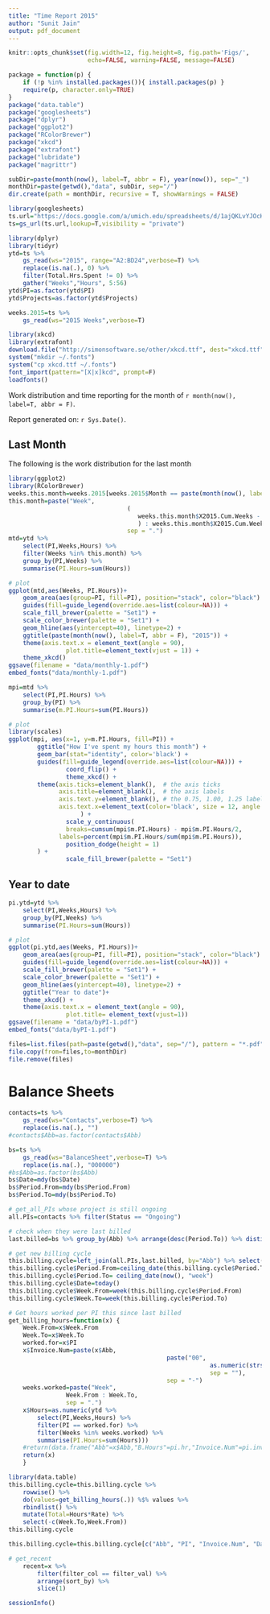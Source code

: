 ```yaml
---
title: "Time Report 2015"
author: "Sunit Jain"
output: pdf_document
---
```


```r
knitr::opts_chunk$set(fig.width=12, fig.height=8, fig.path='Figs/',
                      echo=FALSE, warning=FALSE, message=FALSE)
```

```r
package = function(p) {
	if (!p %in% installed.packages()){ install.packages(p) }
	require(p, character.only=TRUE)
}
package("data.table")
package("googlesheets")
package("dplyr")
package("ggplot2")
package("RColorBrewer")
package("xkcd")
package("extrafont")
package("lubridate")
package("magrittr")
```

```r
subDir=paste(month(now(), label=T, abbr = F), year(now()), sep="_")
monthDir=paste(getwd(),"data", subDir, sep="/")
dir.create(path = monthDir, recursive = T, showWarnings = FALSE)
```

```r
library(googlesheets)
ts.url="https://docs.google.com/a/umich.edu/spreadsheets/d/1ajQKLvYJOcK0wHOsfI8bfCcJmMAxpLfz1d65H3dY0Cg/edit?usp=sharing"
ts=gs_url(ts.url,lookup=T,visibility = "private")
```

```r
library(dplyr)
library(tidyr)
ytd=ts %>%
	gs_read(ws="2015", range="A2:BD24",verbose=T) %>%
	replace(is.na(.), 0) %>%
	filter(Total.Hrs.Spent != 0) %>%
	gather("Weeks","Hours", 5:56)
ytd$PI=as.factor(ytd$PI)
ytd$Projects=as.factor(ytd$Projects)

weeks.2015=ts %>%
	gs_read(ws="2015 Weeks",verbose=T)
```

```r
library(xkcd)
library(extrafont)
download.file("http://simonsoftware.se/other/xkcd.ttf", dest="xkcd.ttf", mode="wb")
system("mkdir ~/.fonts")
system("cp xkcd.ttf ~/.fonts")
font_import(pattern="[X|x]kcd", prompt=F)
loadfonts()
```

Work distribution and time reporting for the month of ``r month(now(), label=T, abbr = F)``.

Report generated on: `r Sys.Date()`.

## Last Month
The following is the work distribution for the last month

```r
library(ggplot2)
library(RColorBrewer)
weeks.this.month=weeks.2015[weeks.2015$Month == paste(month(now(), label=T, abbr = F), "2015", sep = " "), ]
this.month=paste("Week",
								 (
								 	weeks.this.month$X2015.Cum.Weeks - weeks.this.month$X2015.Weeks +1
								 	) : weeks.this.month$X2015.Cum.Weeks,
								 sep = ".")
mtd=ytd %>%
	select(PI,Weeks,Hours) %>%
	filter(Weeks %in% this.month) %>%
	group_by(PI,Weeks) %>%
	summarise(PI.Hours=sum(Hours))

# plot
ggplot(mtd,aes(Weeks, PI.Hours))+
	geom_area(aes(group=PI, fill=PI), position="stack", color="black") + 
	guides(fill=guide_legend(override.aes=list(colour=NA))) +
	scale_fill_brewer(palette = "Set1") +
	scale_color_brewer(palette = "Set1") +
	geom_hline(aes(yintercept=40), linetype=2) +
	ggtitle(paste(month(now(), label=T, abbr = F), "2015")) +
	theme(axis.text.x = element_text(angle = 90),
				plot.title=element_text(vjust = 1)) +
	theme_xkcd()
ggsave(filename = "data/monthly-1.pdf")
embed_fonts("data/monthly-1.pdf")
```

```r
mpi=mtd %>%
	select(PI,PI.Hours) %>%
	group_by(PI) %>% 
	summarise(m.PI.Hours=sum(PI.Hours))

# plot
library(scales)
ggplot(mpi, aes(x=1, y=m.PI.Hours, fill=PI)) +
        ggtitle("How I've spent my hours this month") +
        geom_bar(stat="identity", color='black') +
        guides(fill=guide_legend(override.aes=list(colour=NA))) +
				coord_flip() +
				theme_xkcd() +
        theme(axis.ticks=element_blank(),  # the axis ticks
              axis.title=element_blank(),  # the axis labels
              axis.text.y=element_blank(), # the 0.75, 1.00, 1.25 labels
              axis.text.x=element_text(color='black', size = 12, angle = 90, family = "Comic Sans MS")
        			) +
				scale_y_continuous(
        	    breaks=cumsum(mpi$m.PI.Hours) - mpi$m.PI.Hours/2,
          	  labels=percent(mpi$m.PI.Hours/sum(mpi$m.PI.Hours)),
        	    position_dodge(height = 1)
        ) +
				scale_fill_brewer(palette = "Set1")
```

## Year to date
```r
pi.ytd=ytd %>%
	select(PI,Weeks,Hours) %>%
	group_by(PI,Weeks) %>%
	summarise(PI.Hours=sum(Hours))

# plot
ggplot(pi.ytd,aes(Weeks, PI.Hours))+
	geom_area(aes(group=PI, fill=PI), position="stack", color="black") +
	guides(fill=guide_legend(override.aes=list(colour=NA))) +
	scale_fill_brewer(palette = "Set1") +
	scale_color_brewer(palette = "Set1") +
	geom_hline(aes(yintercept=40), linetype=2) +
	ggtitle("Year to date")+
	theme_xkcd() +
	theme(axis.text.x = element_text(angle = 90),
				plot.title= element_text(vjust=1))
ggsave(filename = "data/byPI-1.pdf")
embed_fonts("data/byPI-1.pdf")
```

```r
files=list.files(path=paste(getwd(),"data", sep="/"), pattern = "*.pdf", full.names = T)
file.copy(from=files,to=monthDir)
file.remove(files)
```

\newpage
# Balance Sheets
```r
contacts=ts %>%
	gs_read(ws="Contacts",verbose=T) %>%
	replace(is.na(.), "")
#contacts$Abb=as.factor(contacts$Abb)
```

```r
bs=ts %>%
	gs_read(ws="BalanceSheet",verbose=T) %>%
	replace(is.na(.), "000000")
#bs$Abb=as.factor(bs$Abb)
bs$Date=mdy(bs$Date)
bs$Period.From=mdy(bs$Period.From)
bs$Period.To=mdy(bs$Period.To)
```

```r
# get_all_PIs whose project is still ongoing
all.PIs=contacts %>% filter(Status == "Ongoing")

# check when they were last billed
last.billed=bs %>% group_by(Abb) %>% arrange(desc(Period.To)) %>% distinct(Abb) %>% select(-PI)

# get new billing cycle
this.billing.cycle=left_join(all.PIs,last.billed, by="Abb") %>% select(Abb, PI, Invoice.Num, Date, Type, Period.From, Period.To, Shortcode, Rate)
this.billing.cycle$Period.From=ceiling_date(this.billing.cycle$Period.To, "week") + days(1)
this.billing.cycle$Period.To= ceiling_date(now(), "week")
this.billing.cycle$Date=today()
this.billing.cycle$Week.From=week(this.billing.cycle$Period.From)
this.billing.cycle$Week.To=week(this.billing.cycle$Period.To)

# Get hours worked per PI this since last billed
get_billing_hours=function(x) {
	Week.From=x$Week.From
	Week.To=x$Week.To
	worked.for=x$PI
	x$Invoice.Num=paste(x$Abb,
											paste("00",
														as.numeric(strsplit(x$Invoice.Num, split = "-")[[1]][2]) + 1,
														sep = ""),
											sep = "-")
	weeks.worked=paste("Week",
				Week.From : Week.To,
				sep = ".")
	x$Hours=as.numeric(ytd %>%
		select(PI,Weeks,Hours) %>%
		filter(PI == worked.for) %>% 
		filter(Weeks %in% weeks.worked) %>%
		summarise(PI.Hours=sum(Hours)))
	#return(data.frame("Abb"=x$Abb,"B.Hours"=pi.hr,"Invoice.Num"=pi.invoice))
	return(x)
	}

library(data.table)
this.billing.cycle=this.billing.cycle %>% 
	rowwise() %>% 
	do(values=get_billing_hours(.)) %$% values %>%
	rbindlist() %>%
	mutate(Total=Hours*Rate) %>% 
	select(-c(Week.To,Week.From))
this.billing.cycle
```

\newpage

```r
this.billing.cycle=this.billing.cycle[c("Abb", "PI", "Invoice.Num", "Date", "Type", "Period.From", "Period.To", "Shortcode", "Hours", "Rate", "Total")]

```



```r
# get_recent 
	recent=x %>% 
		filter(filter_col == filter_val) %>% 
		arrange(sort_by) %>% 
		slice(1)
```




```r
sessionInfo()
```

